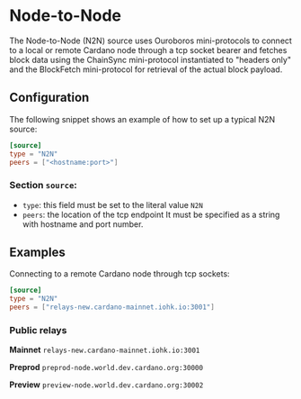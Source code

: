 # Node-to-Node

The Node-to-Node (N2N) source uses Ouroboros mini-protocols to connect to a local or remote Cardano node through a tcp socket bearer and fetches block data using the ChainSync mini-protocol instantiated to "headers only" and the BlockFetch mini-protocol for retrieval of the actual block payload.

## Configuration

The following snippet shows an example of how to set up a typical N2N source:

```toml
[source]
type = "N2N"
peers = ["<hostname:port>"]
```

### Section `source`:

- `type`: this field must be set to the literal value `N2N`
- `peers`: the location of the tcp endpoint It must be specified as a string with hostname and port number.

## Examples

Connecting to a remote Cardano node through tcp sockets:

```toml
[source]
type = "N2N"
peers = ["relays-new.cardano-mainnet.iohk.io:3001"]
```

### Public relays

**Mainnet** `relays-new.cardano-mainnet.iohk.io:3001`

**Preprod** `preprod-node.world.dev.cardano.org:30000`

**Preview** `preview-node.world.dev.cardano.org:30002`

